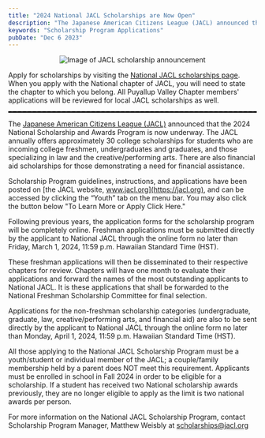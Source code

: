 ```yaml
---
title: "2024 National JACL Scholarships are Now Open"
description: "The Japanese American Citizens League (JACL) announced that the 2024 National Scholarship and Awards Program is now underway"
keywords: "Scholarship Program Applications"
pubDate: "Dec 6 2023"
---
```


<div style="text-align:center">
  <img src="/blogAssets/jacl-scholarships-2024.jpg" alt="Image of JACL scholarship announcement"/>
</div>

Apply for scholarships by visiting the [National JACL scholarships page](https://jacl.org/scholarships). When you apply with the National chapter of JACL, you will need to state the chapter to which you belong. All Puyallup Valley Chapter members' applications will be reviewed for local JACL scholarships as well.

<hr style="border-top: 2px dashed black" />

The [Japanese American Citizens League (JACL)](https://jacl.org) announced that the 2024 National Scholarship and Awards Program is now underway. The JACL annually offers approximately 30 college scholarships for students who are incoming college freshmen, undergraduates and graduates, and those specializing in law and the creative/performing arts. There are also financial aid scholarships for those demonstrating a need for financial assistance.
 
Scholarship Program guidelines, instructions, and applications have been posted on [the JACL website, www.jacl.org](https://jacl.org), and can be accessed by clicking the “Youth” tab on the menu bar. You may also click the button below "To Learn More or Apply Click Here."
 
Following previous years, the application forms for the scholarship program will be completely online. Freshman applications must be submitted directly by the applicant to National JACL through the online form no later than Friday, March 1, 2024, 11:59 p.m. Hawaiian Standard Time (HST).

These freshman applications will then be disseminated to their respective chapters for review. Chapters will have one month to evaluate their applications and forward the names of the most outstanding applicants to National JACL. It is these applications that shall be forwarded to the National Freshman Scholarship Committee for final selection.

Applications for the non-freshman scholarship categories (undergraduate, graduate, law, creative/performing arts, and financial aid) are also to be sent directly by the applicant to National JACL through the online form no later than Monday, April 1, 2024, 11:59 p.m. Hawaiian Standard Time (HST).

All those applying to the National JACL Scholarship Program must be a youth/student or individual member of the JACL; a couple/family membership held by a parent does NOT meet this requirement. Applicants must be enrolled in school in Fall 2024 in order to be eligible for a scholarship. If a student has received two National scholarship awards previously, they are no longer eligible to apply as the limit is two national awards per person.

For more information on the National JACL Scholarship Program, contact Scholarship Program Manager, Matthew Weisbly at scholarships@jacl.org
